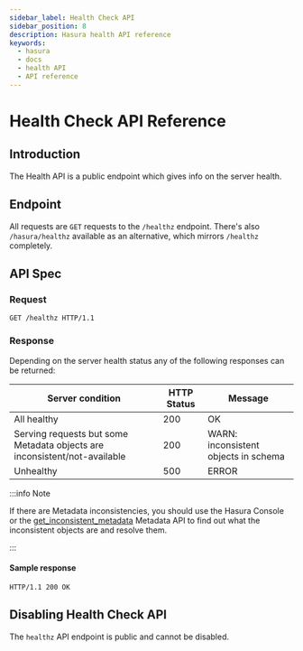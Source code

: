 ```yaml
---
sidebar_label: Health Check API
sidebar_position: 8
description: Hasura health API reference
keywords:
  - hasura
  - docs
  - health API
  - API reference
---
```


# Health Check API Reference

## Introduction

The Health API is a public endpoint which gives info on the server
health.

## Endpoint

All requests are `GET` requests to the `/healthz` endpoint. There's also
`/hasura/healthz` available as an alternative, which mirrors `/healthz`
completely.

## API Spec

### Request

```http
GET /healthz HTTP/1.1
```

### Response

Depending on the server health status any of the following responses can
be returned:

| Server condition                                                          | HTTP Status | Message                              |
| ------------------------------------------------------------------------- | ----------- | ------------------------------------ |
| All healthy                                                               | 200         | OK                                   |
| Serving requests but some Metadata objects are inconsistent/not-available | 200         | WARN: inconsistent objects in schema |
| Unhealthy                                                                 | 500         | ERROR                                |

:::info Note

If there are Metadata inconsistencies, you should use the Hasura Console
or the [get_inconsistent_metadata](/api-reference/metadata-api/manage-metadata.mdx#metadata-get-inconsistent-metadata) Metadata API to find out
what the inconsistent objects are and resolve them.

:::

#### Sample response

```http
HTTP/1.1 200 OK
```

## Disabling Health Check API

The `healthz` API endpoint is public and cannot be disabled.
